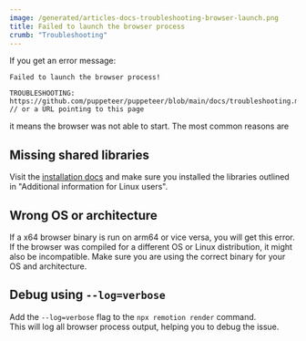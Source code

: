 ```yaml
---
image: /generated/articles-docs-troubleshooting-browser-launch.png
title: Failed to launch the browser process
crumb: "Troubleshooting"
---
```


If you get an error message:

```
Failed to launch the browser process!

TROUBLESHOOTING: https://github.com/puppeteer/puppeteer/blob/main/docs/troubleshooting.md // or a URL pointing to this page
```

it means the browser was not able to start. The most common reasons are

## Missing shared libraries

Visit the [installation docs](/docs/) and make sure you installed the libraries outlined in "Additional information for Linux users".

## Wrong OS or architecture

If a x64 browser binary is run on arm64 or vice versa, you will get this error.  
If the browser was compiled for a different OS or Linux distribution, it might also be incompatible.
Make sure you are using the correct binary for your OS and architecture.

## Debug using `--log=verbose`

Add the `--log=verbose` flag to the `npx remotion render` command.  
This will log all browser process output, helping you to debug the issue.
